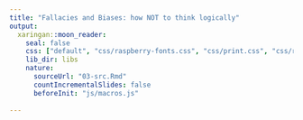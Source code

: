 ```yaml
---
title: "Fallacies and Biases: how NOT to think logically"
output:
  xaringan::moon_reader:
    seal: false
    css: ["default", "css/raspberry-fonts.css", "css/print.css", "css/raspberry.css"]
    lib_dir: libs
    nature:
      sourceUrl: "03-src.Rmd"
      countIncrementalSlides: false
      beforeInit: "js/macros.js"
      
---
```


